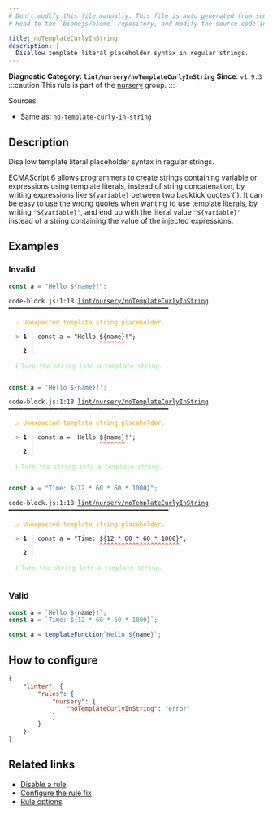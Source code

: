 ```yaml
---
# Don't modify this file manually. This file is auto generated from source, and you will lose your changes next time the website is built.
# Head to the `biomejs/biome` repository, and modify the source code in there.

title: noTemplateCurlyInString
description: |
  Disallow template literal placeholder syntax in regular strings.
---
```


**Diagnostic Category: `lint/nursery/noTemplateCurlyInString`**
<Tabs>
<TabItem label="JavaScript (and super languages)" icon="seti:javascript">
**Since**: `v1.9.3`
:::caution
This rule is part of the [nursery](/linter/rules/#nursery) group.
:::

Sources: 
- Same as: <a href="https://eslint.org/docs/latest/rules/no-template-curly-in-string" target="_blank"><code>no-template-curly-in-string</code></a>

## Description
Disallow template literal placeholder syntax in regular strings.

ECMAScript 6 allows programmers to create strings containing variable or expressions using template literals,
instead of string concatenation, by writing expressions like `${variable}` between two backtick quotes (\`).
It can be easy to use the wrong quotes when wanting to use template literals, by writing `"${variable}"`,
and end up with the literal value `"${variable}"` instead of a string containing the value of the injected expressions.

## Examples

### Invalid

```js
const a = "Hello ${name}!";
```

<pre class="language-text"><code class="language-text">code-block.js:1:18 <a href="https://biomejs.dev/linter/rules/no-template-curly-in-string">lint/nursery/noTemplateCurlyInString</a> ━━━━━━━━━━━━━━━━━━━━━━━━━━━━━━━━━━━━━━━━━━━━<br /><br />  <strong><span style="color: Orange;">⚠</span></strong> <span style="color: Orange;">Unexpected template string placeholder.</span><br />  <br />  <strong><span style="color: Tomato;">&gt;</span></strong> <strong>1 │ </strong>const a = &quot;Hello $&#123;name&#125;!&quot;;<br />   <strong>   │ </strong>                 <strong><span style="color: Tomato;">^</span></strong><strong><span style="color: Tomato;">^</span></strong><strong><span style="color: Tomato;">^</span></strong><strong><span style="color: Tomato;">^</span></strong><strong><span style="color: Tomato;">^</span></strong><strong><span style="color: Tomato;">^</span></strong><strong><span style="color: Tomato;">^</span></strong><br />    <strong>2 │ </strong><br />  <br />  <strong><span style="color: lightgreen;">ℹ</span></strong> <span style="color: lightgreen;">Turn the string into a template string.</span><br />  <br /></code></pre>

```js
const a = 'Hello ${name}!';
```

<pre class="language-text"><code class="language-text">code-block.js:1:18 <a href="https://biomejs.dev/linter/rules/no-template-curly-in-string">lint/nursery/noTemplateCurlyInString</a> ━━━━━━━━━━━━━━━━━━━━━━━━━━━━━━━━━━━━━━━━━━━━<br /><br />  <strong><span style="color: Orange;">⚠</span></strong> <span style="color: Orange;">Unexpected template string placeholder.</span><br />  <br />  <strong><span style="color: Tomato;">&gt;</span></strong> <strong>1 │ </strong>const a = 'Hello $&#123;name&#125;!';<br />   <strong>   │ </strong>                 <strong><span style="color: Tomato;">^</span></strong><strong><span style="color: Tomato;">^</span></strong><strong><span style="color: Tomato;">^</span></strong><strong><span style="color: Tomato;">^</span></strong><strong><span style="color: Tomato;">^</span></strong><strong><span style="color: Tomato;">^</span></strong><strong><span style="color: Tomato;">^</span></strong><br />    <strong>2 │ </strong><br />  <br />  <strong><span style="color: lightgreen;">ℹ</span></strong> <span style="color: lightgreen;">Turn the string into a template string.</span><br />  <br /></code></pre>

```js
const a = "Time: ${12 * 60 * 60 * 1000}";
```

<pre class="language-text"><code class="language-text">code-block.js:1:18 <a href="https://biomejs.dev/linter/rules/no-template-curly-in-string">lint/nursery/noTemplateCurlyInString</a> ━━━━━━━━━━━━━━━━━━━━━━━━━━━━━━━━━━━━━━━━━━━━<br /><br />  <strong><span style="color: Orange;">⚠</span></strong> <span style="color: Orange;">Unexpected template string placeholder.</span><br />  <br />  <strong><span style="color: Tomato;">&gt;</span></strong> <strong>1 │ </strong>const a = &quot;Time: $&#123;12 &#42; 60 &#42; 60 &#42; 1000&#125;&quot;;<br />   <strong>   │ </strong>                 <strong><span style="color: Tomato;">^</span></strong><strong><span style="color: Tomato;">^</span></strong><strong><span style="color: Tomato;">^</span></strong><strong><span style="color: Tomato;">^</span></strong><strong><span style="color: Tomato;">^</span></strong><strong><span style="color: Tomato;">^</span></strong><strong><span style="color: Tomato;">^</span></strong><strong><span style="color: Tomato;">^</span></strong><strong><span style="color: Tomato;">^</span></strong><strong><span style="color: Tomato;">^</span></strong><strong><span style="color: Tomato;">^</span></strong><strong><span style="color: Tomato;">^</span></strong><strong><span style="color: Tomato;">^</span></strong><strong><span style="color: Tomato;">^</span></strong><strong><span style="color: Tomato;">^</span></strong><strong><span style="color: Tomato;">^</span></strong><strong><span style="color: Tomato;">^</span></strong><strong><span style="color: Tomato;">^</span></strong><strong><span style="color: Tomato;">^</span></strong><strong><span style="color: Tomato;">^</span></strong><strong><span style="color: Tomato;">^</span></strong><strong><span style="color: Tomato;">^</span></strong><br />    <strong>2 │ </strong><br />  <br />  <strong><span style="color: lightgreen;">ℹ</span></strong> <span style="color: lightgreen;">Turn the string into a template string.</span><br />  <br /></code></pre>

### Valid

```js
const a = `Hello ${name}!`;
const a = `Time: ${12 * 60 * 60 * 1000}`;

const a = templateFunction`Hello ${name}`;
```

## How to configure
```json title="biome.json"
{
	"linter": {
		"rules": {
			"nursery": {
				"noTemplateCurlyInString": "error"
			}
		}
	}
}

```
## Related links

- [Disable a rule](/linter/#disable-a-rule)
- [Configure the rule fix](/linter#configure-the-rule-fix)
- [Rule options](/linter/#rule-options)

</TabItem>
</Tabs>

